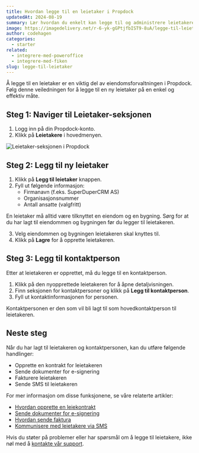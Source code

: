 ```yaml
---
title: Hvordan legge til en leietaker i Propdock
updatedAt: 2024-08-19
summary: Lær hvordan du enkelt kan legge til og administrere leietakere i Propdock.
image: https://imagedelivery.net/r-6-yk-gGPtjfbIST9-8uA/legge-til-leietaker/public
author: codehagen
categories:
  - starter
related:
  - integrere-med-poweroffice
  - integrere-med-fiken
slug: legge-til-leietaker
---
```


Å legge til en leietaker er en viktig del av eiendomsforvaltningen i Propdock. Følg denne veiledningen for å legge til en ny leietaker på en enkel og effektiv måte.

## Steg 1: Naviger til Leietaker-seksjonen

1. Logg inn på din Propdock-konto.
2. Klikk på **Leietakere** i hovedmenyen.

<Image
  alt="Leietaker-seksjonen i Propdock"
  src="https://imagedelivery.net/r-6-yk-gGPtjfbIST9-8uA/169cbf9b-92f6-4720-adce-6b843b7ad100/public"
  width={1200}
  height={675}
/>

## Steg 2: Legg til ny leietaker

1. Klikk på **Legg til leietaker** knappen.
2. Fyll ut følgende informasjon:
   - Firmanavn (f.eks. SuperDuperCRM AS)
   - Organisasjonsnummer
   - Antall ansatte (valgfritt)

<Note variant="warning">
  En leietaker må alltid være tilknyttet en eiendom og en bygning. Sørg for at du har lagt til eiendommen og bygningen før du legger til leietakeren.
</Note>

3. Velg eiendommen og bygningen leietakeren skal knyttes til.
4. Klikk på **Lagre** for å opprette leietakeren.

## Steg 3: Legg til kontaktperson

Etter at leietakeren er opprettet, må du legge til en kontaktperson.

1. Klikk på den nyopprettede leietakeren for å åpne detaljvisningen.
2. Finn seksjonen for kontaktpersoner og klikk på **Legg til kontaktperson**.
3. Fyll ut kontaktinformasjonen for personen.

<Note variant="info">
  Kontaktpersonen er den som vil bli lagt til som hovedkontaktperson til leietakeren.
</Note>

## Neste steg

Når du har lagt til leietakeren og kontaktpersonen, kan du utføre følgende handlinger:

- Opprette en kontrakt for leietakeren
- Sende dokumenter for e-signering
- Fakturere leietakeren
- Sende SMS til leietakeren

For mer informasjon om disse funksjonene, se våre relaterte artikler:

- [Hvordan opprette en leiekontrakt](opprette-leiekontrakt)
- [Sende dokumenter for e-signering](e-signering)
- [Hvordan sende faktura](hvordan-sende-faktura)
- [Kommunisere med leietakere via SMS](sende-sms-til-leietaker)

Hvis du støter på problemer eller har spørsmål om å legge til leietakere, ikke nøl med å [kontakte vår support](mailto:support@propdock.no).